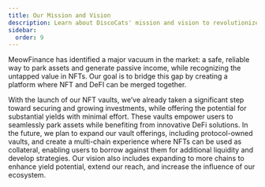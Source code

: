 ```yaml
---
title: Our Mission and Vision
description: Learn about DiscoCats' mission and vision to revolutionize the NFT and DeFi space.
sidebar:
  order: 9
---
```


MeowFinance has identified a major vacuum in the market: a safe, reliable way to park assets and generate passive income, while recognizing the untapped value in NFTs. Our goal is to bridge this gap by creating a platform where NFT and DeFI can be merged together.

With the launch of our NFT vaults, we’ve already taken a significant step toward securing and growing investments, while offering the potential for substantial yields with minimal effort. These vaults empower users to seamlessly park assets while benefiting from innovative DeFi solutions. In the future, we plan to expand our vault offerings, including protocol-owned vaults, and create a multi-chain experience where NFTs can be used as collateral, enabling users to borrow against them for additional liquidity and develop strategies. Our vision also includes expanding to more chains to enhance yield potential, extend our reach, and increase the influence of our ecosystem.
